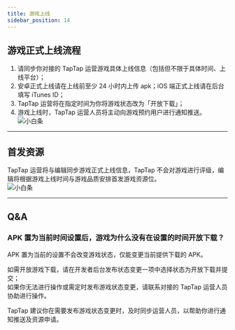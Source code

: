 ```yaml
---
title: 游戏上线
sidebar_position: 14
---
```



## 游戏正式上线流程
1. 请同步你对接的 TapTap 运营游戏具体上线信息（包括但不限于具体时间、上线平台）；  
2. 安卓正式上线请在上线前至少 24 小时内上传 apk；iOS 端正式上线请在后台填写 iTunes ID；  
3. TapTap 运营将在指定时间为你将游戏状态改为「开放下载」；  
4. 游戏上线时，TapTap 运营人员将主动向游戏预约用户进行通知推送。  
![小白条](https://img.tapimg.com/market/images/c53d78b9b120276b53f82aebb0d01537.png)  

---

## 首发资源
TapTap 运营将与编辑同步游戏正式上线信息，TapTap 不会对游戏进行评级，编辑将根据游戏上线时间与游戏品质安排首发游戏资源位。  
![小白条](https://img.tapimg.com/market/images/c53d78b9b120276b53f82aebb0d01537.png)  

---
## Q&A
### APK 置为当前时间设置后，游戏为什么没有在设置的时间开放下载？
APK 置为当前的设置不会改变游戏状态，仅能变更当前提供下载的 APK。  

如需开放游戏下载，请在开发者后台<Blue>发布状态变更</Blue>一项中选择状态为开放下载并提交；  
如果你无法进行操作或需定时发布游戏状态变更，请联系对接的 TapTap 运营人员协助进行操作。  

TapTap 建议你在需要发布游戏状态变更时，及时同步运营人员，以帮助你进行通知推送及资源申请。  
